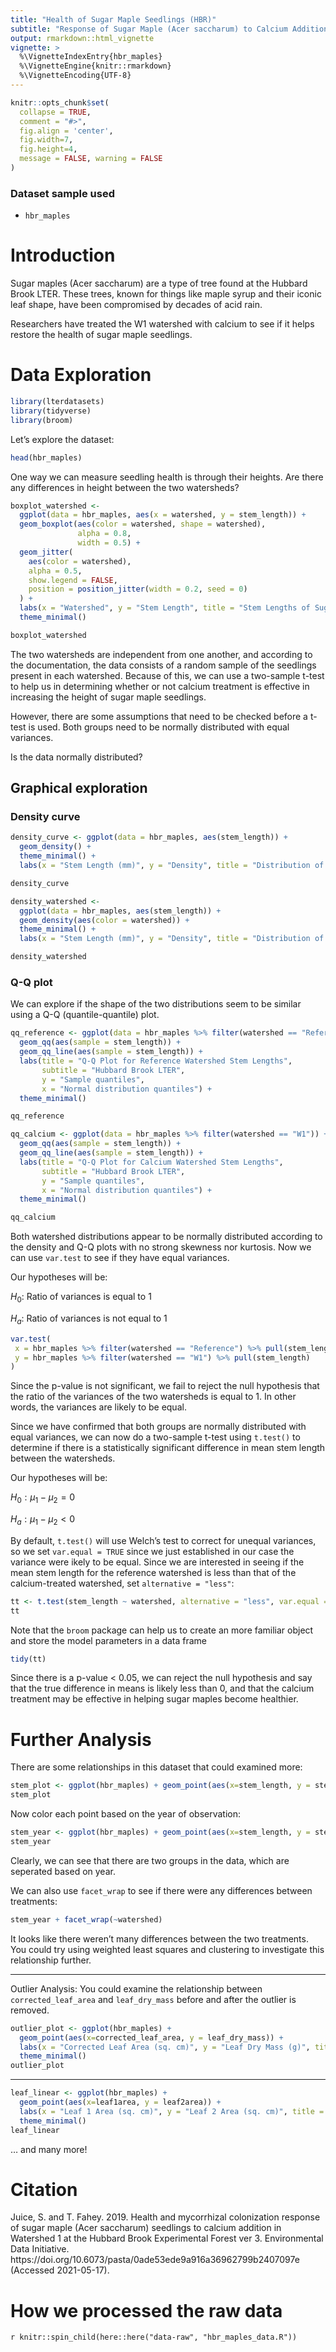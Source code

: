```yaml
---
title: "Health of Sugar Maple Seedlings (HBR)"
subtitle: "Response of Sugar Maple (Acer saccharum) to Calcium Addition at the Hubbard Brook Experimental Forest (Hubbard Brook LTER)"
output: rmarkdown::html_vignette
vignette: >
  %\VignetteIndexEntry{hbr_maples}
  %\VignetteEngine{knitr::rmarkdown}
  %\VignetteEncoding{UTF-8}
---
```


```r
knitr::opts_chunk$set(
  collapse = TRUE,
  comment = "#>",
  fig.align = 'center',
  fig.width=7, 
  fig.height=4,
  message = FALSE, warning = FALSE
)
```

### Dataset sample used

- `hbr_maples` 

# Introduction

Sugar maples (Acer saccharum) are a type of tree found at the Hubbard Brook LTER. These trees, known for things like maple syrup and their iconic leaf shape, have been compromised by decades of acid rain.

Researchers have treated the W1 watershed with calcium to see if it helps restore the health of sugar maple seedlings.

# Data Exploration

```r
library(lterdatasets)
library(tidyverse)
library(broom)
```
Let's explore the dataset:

```r
head(hbr_maples)
```

One way we can measure seedling health is through their heights. Are there any differences in height between the two watersheds?

```r
boxplot_watershed <-
  ggplot(data = hbr_maples, aes(x = watershed, y = stem_length)) +
  geom_boxplot(aes(color = watershed, shape = watershed),
               alpha = 0.8,
               width = 0.5) +
  geom_jitter(
    aes(color = watershed),
    alpha = 0.5,
    show.legend = FALSE,
    position = position_jitter(width = 0.2, seed = 0)
  ) +
  labs(x = "Watershed", y = "Stem Length", title = "Stem Lengths of Sugar Maple Seedlings", subtitle = "Hubbard Brook LTER") +
  theme_minimal()

boxplot_watershed
```

The two watersheds are independent from one another, and according to the documentation, the data consists of a random sample of the seedlings present in each watershed. Because of this, we can use a two-sample t-test to help us in determining whether or not calcium treatment is effective in increasing the height of sugar maple seedlings.

However, there are some assumptions that need to be checked before a t-test is used. Both groups need to be normally distributed with equal variances.

Is the data normally distributed?

## Graphical exploration

### Density curve

```r
density_curve <- ggplot(data = hbr_maples, aes(stem_length)) +
  geom_density() +
  theme_minimal() +
  labs(x = "Stem Length (mm)", y = "Density", title = "Distribution of Sugar Maple Seedling Stem Lengths", subtitle = "Hubbard Brook LTER")

density_curve
```

```r
density_watershed <-
  ggplot(data = hbr_maples, aes(stem_length)) +
  geom_density(aes(color = watershed)) +
  theme_minimal() +
  labs(x = "Stem Length (mm)", y = "Density", title = "Distribution of Sugar Maple Seedling Stem Lengths By Watershed", subtitle = "Hubbard Brook LTER")

density_watershed
```

### Q-Q plot

We can explore if the shape of the two distributions seem to be similar using a Q-Q (quantile-quantile) plot.

```r
qq_reference <- ggplot(data = hbr_maples %>% filter(watershed == "Reference")) + 
  geom_qq(aes(sample = stem_length)) + 
  geom_qq_line(aes(sample = stem_length)) +
  labs(title = "Q-Q Plot for Reference Watershed Stem Lengths", 
       subtitle = "Hubbard Brook LTER",
       y = "Sample quantiles",
       x = "Normal distribution quantiles") +
  theme_minimal()

qq_reference
```

```r
qq_calcium <- ggplot(data = hbr_maples %>% filter(watershed == "W1")) + 
  geom_qq(aes(sample = stem_length)) + 
  geom_qq_line(aes(sample = stem_length)) +
  labs(title = "Q-Q Plot for Calcium Watershed Stem Lengths",
       subtitle = "Hubbard Brook LTER",
       y = "Sample quantiles",
       x = "Normal distribution quantiles") +
  theme_minimal()

qq_calcium
```

Both watershed distributions appear to be normally distributed according to the density and Q-Q plots with no strong skewness nor kurtosis. Now we can use `var.test` to see if they have equal variances. 

Our hypotheses will be:

$H_0:$ Ratio of variances is equal to 1

$H_a:$ Ratio of variances is not equal to 1
 
```r
var.test(
 x = hbr_maples %>% filter(watershed == "Reference") %>% pull(stem_length),
 y = hbr_maples %>% filter(watershed == "W1") %>% pull(stem_length)
)

```

Since the p-value is not significant, we fail to reject the null hypothesis that the ratio of the variances of the two watersheds is equal to 1. In other words, the variances are likely to be equal.

Since we have confirmed that both groups are normally distributed with equal variances, we can now do a two-sample t-test using `t.test()` to determine if there is a statistically significant difference in mean stem length between the watersheds. 

Our hypotheses will be:

$H_0: \mu_{1} - \mu_2 = 0$

$H_a: \mu_{1} - \mu_2 < 0$

By default, `t.test()` will use Welch's test to correct for unequal variances, so we set `var.equal = TRUE` since we just established in our case the variance were ikely to be equal. Since we are interested in seeing if the mean stem length for the reference watershed is less than that of the calcium-treated watershed, set `alternative = "less"`:

```r
tt <- t.test(stem_length ~ watershed, alternative = "less", var.equal = TRUE, data = hbr_maples)
tt
```

Note that the `broom` package can help us to create an more familiar object and store the model parameters in a data frame

```r
tidy(tt)
```

Since there is a p-value < 0.05, we can reject the null hypothesis and say that the true difference in means is likely less than 0, and that the calcium treatment may be effective in helping sugar maples become healthier.

# Further Analysis

There are some relationships in this dataset that could examined more:

```r
stem_plot <- ggplot(hbr_maples) + geom_point(aes(x=stem_length, y = stem_dry_mass)) + labs(x = "Stem Length (mm)", y = "Stem Dry Mass (g)", title = "Stem Dry Mass vs. Stem Length in Sugar Maple Seedlings", subtitle = "Hubbard Brook LTER") + theme_minimal()
stem_plot
```

Now color each point based on the year of observation:

```r
stem_year <- ggplot(hbr_maples) + geom_point(aes(x=stem_length, y = stem_dry_mass, color = factor(year))) + labs(x = "Stem Length (mm)", y = "Stem Dry Mass (g)", title = "Stem Dry Mass vs. Stem Length in Sugar Maple Seedlings", subtitle = "Hubbard Brook LTER", color = "year") + theme_minimal()
stem_year
```

Clearly, we can see that there are two groups in the data, which are seperated based on year.

We can also use `facet_wrap` to see if there were any differences between treatments:
```r
stem_year + facet_wrap(~watershed)
```

It looks like there weren't many differences between the two treatments. You could try using weighted least squares and clustering to investigate this relationship further.

----------------------------------

Outlier Analysis: You could examine the relationship between `corrected_leaf_area` and `leaf_dry_mass` before and after the outlier is removed.

```r
outlier_plot <- ggplot(hbr_maples) + 
  geom_point(aes(x=corrected_leaf_area, y = leaf_dry_mass)) + 
  labs(x = "Corrected Leaf Area (sq. cm)", y = "Leaf Dry Mass (g)", title = "Leaf Dry Mass vs. Corrected Leaf Area in Sugar Maple Seedlings", subtitle = "Hubbard Brook LTER") +
  theme_minimal()
outlier_plot
```

----------------------------------

```r
leaf_linear <- ggplot(hbr_maples) + 
  geom_point(aes(x=leaf1area, y = leaf2area)) +
  labs(x = "Leaf 1 Area (sq. cm)", y = "Leaf 2 Area (sq. cm)", title = "Leaf 1 Area vs. Leaf 2 Area in Sugar Maple Seedlings", subtitle = "Hubbard Brook LTER") +
  theme_minimal()
leaf_linear
```

... and many more!

# Citation

Juice, S. and T. Fahey. 2019. Health and mycorrhizal colonization response of sugar maple (Acer saccharum) seedlings to calcium addition in Watershed 1 at the Hubbard Brook Experimental Forest ver 3. Environmental Data Initiative. https://doi.org/10.6073/pasta/0ade53ede9a916a36962799b2407097e (Accessed 2021-05-17).

# How we processed the raw data

`r knitr::spin_child(here::here("data-raw", "hbr_maples_data.R"))`
